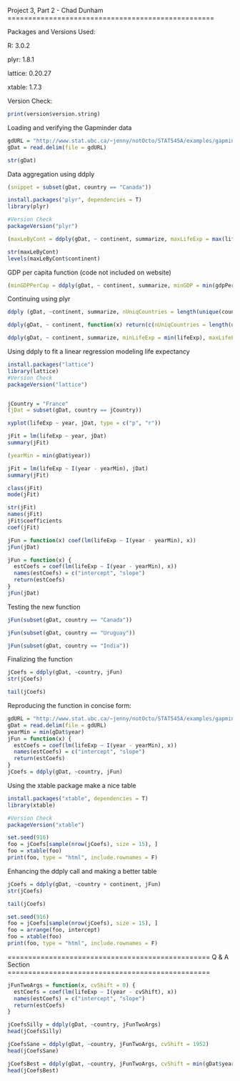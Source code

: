 Project 3, Part 2
- Chad Dunham
==================================================


Packages and Versions Used:

R: 3.0.2

plyr: 1.8.1

lattice: 0.20.27

xtable: 1.7.3



Version Check:
```r
print(version$version.string)
```


Loading and verifying the Gapminder data

```r
gdURL = "http://www.stat.ubc.ca/~jenny/notOcto/STAT545A/examples/gapminder/data/gapminderDataFiveYear.txt"
gDat = read.delim(file = gdURL)

str(gDat)
```

Data aggregation using ddply

```r
(snippet = subset(gDat, country == "Canada"))

install.packages("plyr", dependencies = T)
library(plyr)

#Version Check
packageVersion("plyr")

(maxLeByCont = ddply(gDat, ~ continent, summarize, maxLifeExp = max(lifeExp)))

str(maxLeByCont)
levels(maxLeByCont$continent)
```

GDP per capita function (code not included on website)

```r
(minGDPPerCap = ddply(gDat, ~ continent, summarize, minGDP = min(gdpPercap)))

```

Continuing using plyr

```r
ddply (gDat, ~continent, summarize, nUniqCountries = length(unique(country)))

ddply(gDat, ~ continent, function(x) return(c(nUniqCountries = length(unique(x$country)))))

ddply(gDat, ~ continent, summarize, minLifeExp = min(lifeExp), maxLifeExp = max(lifeExp), medGdpPercap = median(gdpPercap))

```

Using ddply to fit a linear regression modeling life expectancy

```r

install.packages("lattice")
library(lattice)
#Version Check
packageVersion("lattice")


jCountry = "France"
(jDat = subset(gDat, country == jCountry))

xyplot(lifeExp ~ year, jDat, type = c("p", "r"))

jFit = lm(lifeExp ~ year, jDat)
summary(jFit)

(yearMin = min(gDat$year))

jFit = lm(lifeExp ~ I(year - yearMin), jDat)
summary(jFit)

class(jFit)
mode(jFit)

str(jFit)
names(jFit)
jFit$coefficients
coef(jFit)

jFun = function(x) coef(lm(lifeExp ~ I(year - yearMin), x))
jFun(jDat)

jFun = function(x) {
  estCoefs = coef(lm(lifeExp ~ I(year - yearMin), x))
  names(estCoefs) = c("intercept", "slope")
  return(estCoefs)
}
jFun(jDat)
```

Testing the new function

```r
jFun(subset(gDat, country == "Canada"))

jFun(subset(gDat, country == "Uruguay"))

jFun(subset(gDat, country == "India"))

```

Finalizing the function

```r
jCoefs = ddply(gDat, ~country, jFun)
str(jCoefs)

tail(jCoefs)

```

Reproducing the function in concise form:

```r
gdURL = "http://www.stat.ubc.ca/~jenny/notOcto/STAT545A/examples/gapminder/data/gapminderDataFiveYear.txt"
gDat = read.delim(file = gdURL)
yearMin = min(gDat$year)
jFun = function(x) {
  estCoefs = coef(lm(lifeExp ~ I(year - yearMin), x))
  names(estCoefs) = c("intercept", "slope")
  return(estCoefs)
}
jCoefs = ddply(gDat, ~country, jFun)
```

Using the xtable package make a nice table

```r

install.packages("xtable", dependencies = T)
library(xtable)

#Version Check
packageVersion("xtable")

set.seed(916)
foo = jCoefs[sample(nrow(jCoefs), size = 15), ]
foo = xtable(foo)
print(foo, type = "html", include.rownames = F)

```

Enhancing the ddply call and making a better table

```r
jCoefs = ddply(gDat, ~country + continent, jFun)
str(jCoefs)

tail(jCoefs)

```

```r
set.seed(916)
foo = jCoefs[sample(nrow(jCoefs), size = 15), ]
foo = arrange(foo, intercept)
foo = xtable(foo)
print(foo, type = "html", include.rownames = F)
```

=================================================
Q & A Section
=================================================

```r
jFunTwoArgs = function(x, cvShift = 0) {
  estCoefs = coef(lm(lifeExp ~ I(year - cvShift), x))
  names(estCoefs) = c("intercept", "slope")
  return(estCoefs)
}

jCoefsSilly = ddply(gDat, ~country, jFunTwoArgs)
head(jCoefsSilly)

jCoefsSane = ddply(gDat, ~country, jFunTwoArgs, cvShift = 1952)
head(jCoefsSane)

jCoefsBest = ddply(gDat, ~country, jFunTwoArgs, cvShift = min(gDat$year))
head(jCoefsBest)
```

